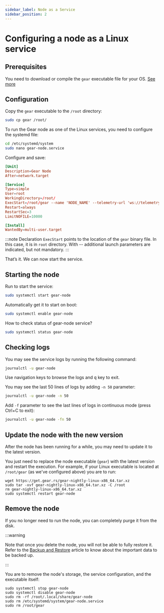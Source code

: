 ```yaml
---
sidebar_label: Node as a Service
sidebar_position: 2
---
```


# Сonfiguring a node as a Linux service

## Prerequisites

You need to download or compile the `gear` executable file for your OS. [See more](/docs/node/setting-up#install-with-pre-build-binary)

## Configuration

Copy the `gear` executable to the `/root` directory:

```bash
sudo cp gear /root/
```

To run the Gear node as one of the Linux services, you need to configure the systemd file:

```bash
cd /etc/systemd/system
sudo nano gear-node.service
```

Configure and save:

```toml
[Unit]
Description=Gear Node
After=network.target

[Service]
Type=simple
User=root
WorkingDirectory=/root/
ExecStart=/root/gear --name 'NODE_NAME' --telemetry-url 'ws://telemetry-backend-shard.gear-tech.io:32001/submit 0'
Restart=always
RestartSec=3
LimitNOFILE=10000

[Install]
WantedBy=multi-user.target
```

:::note
Declaration `ExecStart` points to the location of the `gear` binary file. In this case, it is in `root` directory.
With -- additional launch parameters are indicated, but not mandatory.
:::

That’s it. We can now start the service.

## Starting the node

Run to start the service:

```sh
sudo systemctl start gear-node
```

Automatically get it to start on boot:

```sh
sudo systemctl enable gear-node
```

How to check status of gear-node service?

```sh
sudo systemctl status gear-node
```

## Checking logs

You may see the service logs by running the following command:

```sh
journalctl -u gear-node
```

Use navigation keys to browse the logs and <kbd>q</kbd> key to exit.

You may see the last 50 lines of logs by adding `-n 50` parameter:

```sh
journalctl -u gear-node -n 50
```

Add `-f` parameter to see the last lines of logs in continuous mode (press Ctrl+C to exit):

```sh
journalctl -u gear-node -fn 50
```

## Update the node with the new version

After the node has been running for a while, you may need to update it to the latest version.

You just need to replace the node executable (`gear`) with the latest version and restart the execution. For example, if your Linux executable is located at `/root/gear` (as we've configured above) you are to run:

```
wget https://get.gear.rs/gear-nightly-linux-x86_64.tar.xz
sudo tar -xvf gear-nightly-linux-x86_64.tar.xz -C /root
rm gear-nightly-linux-x86_64.tar.xz
sudo systemctl restart gear-node
```

## Remove the node

If you no longer need to run the node, you can completely purge it from the disk.

:::warning

Note that once you delete the node, you will not be able to fully restore it. Refer to the [Backup and Restore](/docs/node/backup-restore) article to know about the important data to be backed up.

:::

You are to remove the node's storage, the service configuration, and the executable itself:

```
sudo systemctl stop gear-node
sudo systemctl disable gear-node
sudo rm -rf /root/.local/share/gear-node
sudo rm /etc/systemd/system/gear-node.service
sudo rm /root/gear
```
